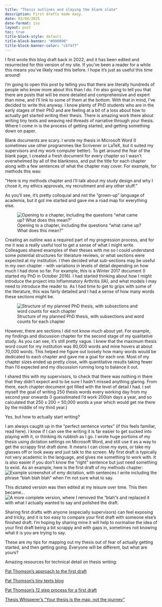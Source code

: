 ```yaml
---
title: "Thesis outlines and slaying the blank slate"
description: First drafts made easy.
date: 03/04/2025
date-format: iso
layout: post
toc: true
title-block-style: default
title-block-banner: "#000000"
title-block-banner-color: "cbf4f7"
---
```


::: {.callout-note}

I first wrote this blog draft back in 2022, and it has been edited and
resurrected for this version of my site. If you've been a reader for a
while this means you've likely read this before. I hope it's just as
useful this time around!

:::

I'm going to open this post by telling you that there are literally hundreds of people who know more about this than I do. I'm also going to tell you that there are posts that will be more detailed and comprehensive and expert than mine, and I'll link to some of them at the bottom. With that in mind, I've decided to write this anyway. I know plenty of PhD students who are in the early stages of their PhD and are feeling at a bit of a loss about how to actually get started writing their thesis. There is amazing work there about writing tiny texts and weaving red threads of narrative through your thesis. Where I come in is the process of getting started, and getting something down on paper. 

Blank documents are scary. I wrote my thesis in Microsoft Word (I sometimes use other programmes like Scrivener or LaTeX, but it suited my supervisors and my work computer better). To get around the fear of the blank page, I created a fresh document for every chapter so I wasn't overwhelmed by all of the blankness, and put the title for each chapter along with a few sentences of what the chapter may cover. For example, for methods this was:

"Here is my methods chapter and I'll talk about my study design and why I chose it, my ethics approvals, my recruitment and any other stuff."

As you'll see, it's pretty colloquial and not the "grown-up" language of academia, but it got me started and gave me a road map for everything else. 

![Opening to a chapter, including the questions "what came up? What does this mean?"](open_section.jpg)

Creating an outline was a required part of my progression process, and for me it was a really useful tool to get a sense of what I might write. Colleagues shared examples of their theses with me so I could understand some potential structures for literature reviews, or what sections were expected at my institution. I then decided what sub-sections may be useful in my own chapter - with variations in levels of detail depending on how much I had done so far. For example, this is a Winter 2017 document (I started my PhD in October 2016). I had started thinking about how I might introduce the project into Inflammatory Arthritis (IA), and what models I may need to introduce the reader to. As I had time to get to grips with some of the literature, this was fairly detailed and I had a sense of how many words these sections might be.

![Structure of my planned PhD thesis, with subsections and word counts for each chapter](structure.jpg)

However, there are sections I did not know much about yet. For example, my findings and discussion chapter for the second stage of my qualitative study. As you can see, it's still pretty vague. I knew that the maximum thesis word count for my institution was 80,000 words and mine hovers at about 70,000 words. This helped me figure out loosely how many words would be dedicated to each chapter and gave me a goal for each one. Most of my chapter sizes ended up pretty close, with quantitative results taking fewer than I'd expected and my discussion running long to balance it out.

I shared this with my supervisors, to check that there was nothing in there that they didn't expect and to be sure I hadn't missed anything glaring. From there, each chapter document got filled with the level of detail I had. I set myself the goal of writing 250 thesis words every working day from my second year onwards (I guesstimated I'd work 200ish days a year, and so calculated that 250 x 200 = 50,000 words a year which would get me there by the middle of my third year.)

Yes, but how to actually start writing?

I am always caught up in the "perfect sentence vortex" (if this feels familiar, read here). I know if I can see the writing it is far easier to get sucked into playing with it, or thinking its rubbish as I go. I wrote huge portions of my thesis using dictation settings on Microsoft Word, and still use it as a way to get the scrappy first draft done. It means I can close my eyes, or take my glasses off or look away and just talk to the screen. My first draft is typically not very academic in the language, and gives me something to work with. It is also easier if you don't know the "right" sentence but just need something to exist. As an example, here is the first draft of my methods chapter:
![Example screenshot of emy dictation, with sentences I write including the phrase "blah blah blah" when I'm not sure what to say.](dictated_text.jpg)

This dictated version was then edited at my leisure over time. This then became...
![A more complete version, where I removed the "blah"s and replaced it with what I actually wanted to say and polished the draft.](edited_text.jpg) 

Sharing first drafts with anyone (especially supervisors) can feel exposing and tricky, and it is too easy to compare your first draft with someone else's finished draft. I'm hoping by sharing mine it will help to normalise the idea of your first draft being a bit scrappy and with gaps in, sometimes not knowing what it is you are trying to say.



These are my tips for mapping out my thesis out of fear of actually getting started, and then getting going. Everyone will be different, but what are yours? 

Amazing resources for technical detail on thesis writing:

[Pat Thomson's approach to the first draft](https://patthomson.net/2019/09/16/a-planners-approach-to-the-first-draft/)

[Pat Thomson's tiny texts blog](https://patthomson.net/2019/02/11/tiny-texts-if-not-beautiful%e2%80%8b-small-is-pretty-darn%e2%80%8b-useful/)

[Pat Thomson's 12 step process for a first draft](https://patthomson.net/2020/12/14/working-up-a-first-draft-a-twelve-step-strategy/) 

[Thesis Whisperer's "Your thesis is the map, not the journey"](https://thesiswhisperer.com/2017/11/15/8565/)


